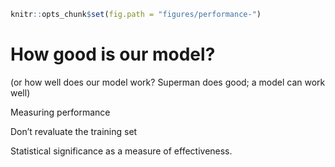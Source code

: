```r
knitr::opts_chunk$set(fig.path = "figures/performance-")
```

# How good is our model? {#model-metrics}

(or how well does our model work? Superman does good; a model can work well)

Measuring performance 

Don't revaluate the training set

Statistical significance as a measure of effectiveness.



